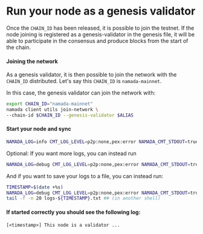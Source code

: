 # Run your node as a genesis validator

Once the `CHAIN_ID` has been released, it is possible to join the testnet. If the node joining is registered as a genesis-validator in the genesis file, it will be able to participate in the consensus and produce blocks from the start of the chain. 

#### Joining the network
As a genesis validator, it is then possible to join the network with the `CHAIN_ID` distributed. Let's say this `CHAIN_ID` is `namada-mainnet`.

In this case, the genesis validator can join the network with:

``` bash copy
export CHAIN_ID="namada-mainnet"
namada client utils join-network \
--chain-id $CHAIN_ID --genesis-validator $ALIAS
```

#### Start your node and sync
```bash copy
NAMADA_LOG=info CMT_LOG_LEVEL=p2p:none,pex:error NAMADA_CMT_STDOUT=true namada node ledger run
```
Optional: If you want more logs, you can instead run
```bash copy
NAMADA_LOG=debug CMT_LOG_LEVEL=p2p:none,pex:error NAMADA_CMT_STDOUT=true namada node ledger run
```
And if you want to save your logs to a file, you can instead run:
```bash copy
TIMESTAMP=$(date +%s)
NAMADA_LOG=debug CMT_LOG_LEVEL=p2p:none,pex:error NAMADA_CMT_STDOUT=true namada node ledger run &> logs-${TIMESTAMP}.txt
tail -f -n 20 logs-${TIMESTAMP}.txt ## (in another shell)
```
#### If started correctly you should see the following log:
`[<timestamp>] This node is a validator ...`
    
